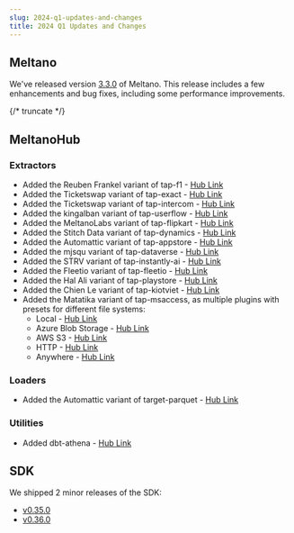 ```yaml
---
slug: 2024-q1-updates-and-changes
title: 2024 Q1 Updates and Changes
---
```


## Meltano

We've released version [3.3.0](https://github.com/meltano/meltano/releases/tag/v3.3.0) of Meltano.
This release includes a few enhancements and bug fixes, including some performance improvements.

{/* truncate */}

## MeltanoHub

### Extractors

* Added the Reuben Frankel variant of tap-f1 - [Hub Link](https://hub.meltano.com/extractors/tap-f1--reubenf/)
* Added the Ticketswap variant of tap-exact - [Hub Link](https://hub.meltano.com/extractors/tap-exact--ticketswap/)
* Added the Ticketswap variant of tap-intercom - [Hub Link](https://hub.meltano.com/extractors/tap-intercom--ticketswap/)
* Added the kingalban variant of tap-userflow - [Hub Link](https://hub.meltano.com/extractors/tap-userflow--kingalban/)
* Added the MeltanoLabs variant of tap-flipkart - [Hub Link](https://hub.meltano.com/extractors/tap-flipkart--meltanolabs/)
* Added the Stitch Data variant of tap-dynamics - [Hub Link](https://hub.meltano.com/extractors/tap-dynamics--singer-io/)
* Added the Automattic variant of tap-appstore - [Hub Link](https://hub.meltano.com/extractors/tap-appstore--automattic/)
* Added the mjsqu variant of tap-dataverse - [Hub Link](https://hub.meltano.com/extractors/tap-dataverse--mjsqu/)
* Added the STRV variant of tap-instantly-ai - [Hub Link](https://hub.meltano.com/extractors/tap-instantly-ai--strvcom/)
* Added the Fleetio variant of tap-fleetio - [Hub Link](https://hub.meltano.com/extractors/tap-fleetio--fleetio/)
* Added the Hal Ali variant of tap-playstore - [Hub Link](https://hub.meltano.com/extractors/tap-playstore--haleemur/)
* Added the Chien Le variant of tap-kiotviet - [Hub Link](https://hub.meltano.com/extractors/tap-kiotviet--chienazazaz/)
* Added the Matatika variant of tap-msaccess, as multiple plugins with presets for different file systems:
    * Local - [Hub Link](https://hub.meltano.com/extractors/tap-msaccess/)
    * Azure Blob Storage - [Hub Link](https://hub.meltano.com/extractors/tap-msaccess-azure/)
    * AWS S3 - [Hub Link](https://hub.meltano.com/extractors/tap-msaccess-s3/)
    * HTTP - [Hub Link](https://hub.meltano.com/extractors/tap-msaccess-http/)
    * Anywhere - [Hub Link](https://hub.meltano.com/extractors/tap-msaccess-anywhere/)

### Loaders

* Added the Automattic variant of target-parquet - [Hub Link](https://hub.meltano.com/loaders/target-parquet--automattic/)

### Utilities

* Added dbt-athena - [Hub Link](https://hub.meltano.com/utilities/dbt-athena--dbt-athena/)

## SDK

We shipped 2 minor releases of the SDK:

* [v0.35.0](https://github.com/meltano/sdk/releases/tag/v0.35.0)
* [v0.36.0](https://github.com/meltano/sdk/releases/tag/v0.36.0)
